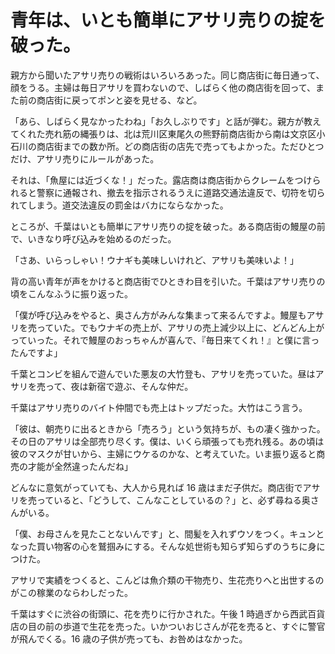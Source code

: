 # 青年は、いとも簡単にアサリ売りの掟を破った。

親方から聞いたアサリ売りの戦術はいろいろあった。同じ商店街に毎日通って、顔をうる。主婦は毎日アサリを買わないので、しばらく他の商店街を回って、また前の商店街に戻ってポンと姿を見せる、など。

「あら、しばらく見なかったわね」「お久しぶりです」と話が弾む。親方が教えてくれた売れ筋の縄張りは、北は荒川区東尾久の熊野前商店街から南は文京区小石川の商店街までの数か所。どの商店街の店先で売ってもよかった。ただひとつだけ、アサリ売りにルールがあった。

それは、「魚屋には近づくな！」だった。露店商は商店街からクレームをつけられると警察に通報され、撤去を指示されるうえに道路交通法違反で、切符を切られてしまう。道交法違反の罰金はバカにならなかった。

ところが、千葉はいとも簡単にアサリ売りの掟を破った。ある商店街の鰻屋の前で、いきなり呼び込みを始めるのだった。

「さあ、いらっしゃい！ウナギも美味しいけれど、アサリも美味いよ！」

背の高い青年が声をかけると商店街でひときわ目を引いた。千葉はアサリ売りの頃をこんなふうに振り返った。

「僕が呼び込みをやると、奥さん方がみんな集まって来るんですよ。鰻屋もアサリを売っていた。でもウナギの売上が、アサリの売上減少以上に、どんどん上がっていった。それで鰻屋のおっちゃんが喜んで、『毎日来てくれ！』と僕に言ったんですよ」

千葉とコンビを組んで遊んでいた悪友の大竹登も、アサリを売っていた。昼はアサリを売って、夜は新宿で遊ぶ、そんな仲だ。

千葉はアサリ売りのバイト仲間でも売上はトップだった。大竹はこう言う。

「彼は、朝売りに出るときから「売ろう」という気持ちが、もの凄く強かった。その日のアサリは全部売り尽くす。僕は、いくら頑張っても売れ残る。あの頃は彼のマスクが甘いから、主婦にウケるのかな、と考えていた。いま振り返ると商売の才能が全然違ったんだね」

どんなに意気がっていても、大人から見れば 16 歳はまだ子供だ。商店街でアサリを売っていると、「どうして、こんなことしているの？」と、必ず尋ねる奥さんがいる。

「僕、お母さんを見たことないんです」と、間髪を入れずウソをつく。キュンとなった買い物客の心を鷲掴みにする。そんな処世術も知らず知らずのうちに身につけた。

アサリで実績をつくると、こんどは魚介類の干物売り、生花売りへと出世するのがこの稼業のならわしだった。

千葉はすぐに渋谷の街頭に、花を売りに行かされた。午後 1 時過ぎから西武百貨店の目の前の歩道で生花を売った。いかついおじさんが花を売ると、すぐに警官が飛んでくる。16 歳の子供が売っても、お咎めはなかった。
